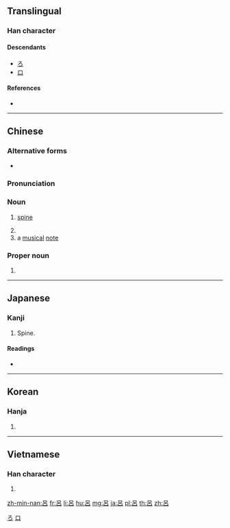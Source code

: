 {{character info/new}}
{{also|吕}}
==Translingual==

===Han character===
{{Han char|rn=30|rad=口|as=04|sn=7|four=60600|canj=RHR|ids=⿳口丿口}}

====Descendants====
* [[ろ]]
* [[ロ]]

====References====
* {{Han ref|kx=0181.030|dkj=03386|dj=0398.080|hdz=10577.120|uh=5442|ud=21570|bh=A766|bd=42854}}

[[Category:Han characters from which hiragana were derived|ろ]]
[[Category:Han characters from which katakana were derived|ロ]]

----

==Chinese==
{{zh-forms|s=吕}}

===Alternative forms===
* {{zh-l|膂}}

===Pronunciation===
{{zh-pron
|m=lǚ
|m-s=nü3
|c=leoi5
|mn=xm,tp,mg,hc,tc:lū/qz,lk:lǐr/zz,kh,tn,yl:lī/sx,km,hc:līr/xm:lú/qz:lír/zz:lí
|mn_note=lū/lǐr/lī/līr - vernacular; lú/lír/lí - literary
|mc=y
|oc=y
|ma=
|cat=pn,n
}}

===Noun===
{{zh-noun}}

# {{lb|zh|anatomy}} [[spine]]
# {{zh-only used in|律呂|pitch-pipe}}
# a [[musical]] [[note]]

===Proper noun===
{{zh-proper noun}}

# {{surname|lang=zh}}

----

==Japanese==

===Kanji===
{{ja-kanji|grade=c|rs=口04}}

# Spine.

====Readings====
* {{ja-readings|goon=[[ろ]] (ro)|kanon=[[りょ]] (ryo)|kun=[[せぼね]] (sebone)}}

----

==Korean==

===Hanja===
{{ko-hanja|hangeul=려|rv=ryeo|mr=ryŏ}}

# {{defn|lang=ko|sort=口04}}

----

==Vietnamese==

===Han character===
{{vi-hantu|[[lã]], [[lả]], [[lỡ]], [[lử]], [[lữa]], [[rả]], [[rứa]], [[trả]], [[trở]], [[lớ]], [[lở]], [[lữ]]|rs=口04}}

# {{defn|lang=vi|sort=口04}}

[[zh-min-nan:呂]]
[[fr:呂]]
[[li:呂]]
[[hu:呂]]
[[mg:呂]]
[[ja:呂]]
[[pl:呂]]
[[th:呂]]
[[zh:呂]]